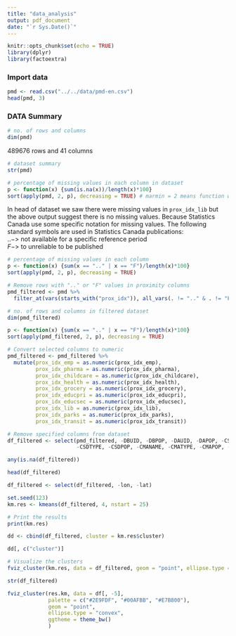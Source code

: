 ```yaml
---
title: "data_analysis"
output: pdf_document
date: "`r Sys.Date()`"
---
```


```r
knitr::opts_chunk$set(echo = TRUE)
library(dplyr)
library(factoextra)
```

### Import data

```r
pmd <- read.csv("../../data/pmd-en.csv")
head(pmd, 3)
```

### DATA Summary

```r
# no. of rows and columns
dim(pmd)
```

489676 rows and 41 columns

```r
# dataset summary
str(pmd)
```


```r
# percentage of missing values in each column in dataset
p <- function(x) {sum(is.na(x))/length(x)*100}
sort(apply(pmd, 2, p), decreasing = TRUE) # marmin = 2 means function will be applied in each column 
```

In head of dataset we saw there were missing values in `prox_idx_lib` but the above output suggest there is no missing values. Because Statistics Canada use some specific notation for missing values. The following standard symbols are used in Statistics Canada publications:  
$.. ->$ not available for a specific reference period  
$F ->$ to unreliable to be published

```r
# percentage of missing values in each column
p <- function(x) {sum(x == ".." | x == "F")/length(x)*100}
sort(apply(pmd, 2, p), decreasing = TRUE)
```

```r
# Remove rows with ".." or "F" values in proximity columns
pmd_filtered <- pmd %>%
  filter_at(vars(starts_with("prox_idx")), all_vars(. != ".." & . != "F"))
```

```r
# no. of rows and columns in filtered dataset
dim(pmd_filtered)
```


```r
p <- function(x) {sum(x == ".." | x == "F")/length(x)*100}
sort(apply(pmd_filtered, 2, p), decreasing = TRUE)
```

```r
# Convert selected columns to numeric
pmd_filtered <- pmd_filtered %>%
  mutate(prox_idx_emp = as.numeric(prox_idx_emp),
         prox_idx_pharma = as.numeric(prox_idx_pharma),
         prox_idx_childcare = as.numeric(prox_idx_childcare),
         prox_idx_health = as.numeric(prox_idx_health),
         prox_idx_grocery = as.numeric(prox_idx_grocery),
         prox_idx_educpri = as.numeric(prox_idx_educpri),
         prox_idx_educsec = as.numeric(prox_idx_educsec),
         prox_idx_lib = as.numeric(prox_idx_lib),
         prox_idx_parks = as.numeric(prox_idx_parks),
         prox_idx_transit = as.numeric(prox_idx_transit))
```

```r
# Remove specified columns from dataset
df_filtered <- select(pmd_filtered, -DBUID, -DBPOP, -DAUID, -DAPOP, -CSDUID, -CSDNAME, -CMAPUID,
                      -CSDTYPE, -CSDPOP, -CMANAME, -CMATYPE, -CMAPOP, -PRUID, -PRNAME, -PRPOP, -CMAUID, -in_db_emp, -in_db_pharma, -in_db_childcare, -in_db_health, -in_db_grocery, -in_db_educpri, -in_db_educsec, -in_db_lib, -in_db_parks, -in_db_transit, -transit_na, -amenity_dense, -suppressed)
```

```r
any(is.na(df_filtered))
```
```r
head(df_filtered)
```
```r
df_filtered <- select(df_filtered, -lon, -lat)
```

```r
set.seed(123)
km.res <- kmeans(df_filtered, 4, nstart = 25)
```

```r
# Print the results
print(km.res)
```

```r
dd <- cbind(df_filtered, cluster = km.res$cluster)
```

```r
dd[, c("cluster")]
```

```r
# Visualize the clusters
fviz_cluster(km.res, data = df_filtered, geom = "point", ellipse.type = "convex")
```

```r
str(df_filtered)
```


```r
fviz_cluster(res.km, data = df[, -5],
             palette = c("#2E9FDF", "#00AFBB", "#E7B800"), 
             geom = "point",
             ellipse.type = "convex", 
             ggtheme = theme_bw()
             )
```











